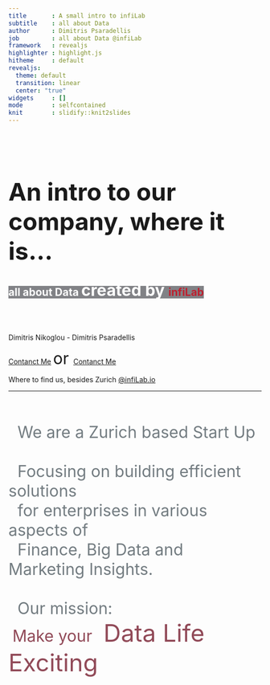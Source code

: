 ---
title       : A small intro to infiLab
subtitle    : all about Data
author      : Dimitris Psaradellis
job         : all about Data @infiLab
framework   : revealjs        
highlighter : highlight.js  
hitheme     : default      
revealjs:
  theme: default
  transition: linear
  center: "true"
widgets     : []            
mode        : selfcontained 
knit        : slidify::knit2slides
---


<style>

    mark {
        background-color: #818286;
        color: white;
    }


    body .imgBackground{
        height:100%;
        width:100%;
        background-image:url(http://i.imgsafe.org/642ba63594.jpg); 
        background-repeat:no-repeat;
        background-size:cover;   
        filter:progid:DXImageTransform.Microsoft.AlphaImageLoader(src='.image.jpg',sizingMethod='scale');
        -ms-filter:"progid:DXImageTransform.Microsoft.AlphaImageLoader(src='image.jpg',sizingMethod='scale')";
    }

</style>
<br><br>
<br><br>

### <font size="12px">An intro to our company, where it is...</font>
## <mark>all about Data <font size="6px">created by </font><font color="#BE202F">infiLab</font></mark>

<br><br>

Dimitris Nikoglou - Dimitris Psaradellis

[Contanct Me](mailto:dimitrisnk@infilab.io) <font size="6px"> or </font> [Contanct Me](mailto:dimitrisnps@infilab.io)

Where to find us, besides Zurich [@infiLab.io](http://infilab.io)


---

### 

<div class="imgBackground"><p align="left"><font size="6px" color="#737C81"><br>&nbsp;&nbsp;We are a Zurich based Start Up<br><br>&nbsp;&nbsp;Focusing on building efficient solutions <br>&nbsp;&nbsp;for enterprises in various aspects of <br>&nbsp;&nbsp;Finance, Big Data and Marketing Insights. <br><br>&nbsp;&nbsp;Our mission: <br> </font>&nbsp;&nbsp;<font color="#914A58" size="6px">Make your </font><font color="#914A58" size="7px">&nbsp;Data Life Exciting </font></p><br><br><br><br><br><br><br><br><br><br><br><br><br></div>


---

### 

<br>
<br>

<section>
<br>
<br>
<font size="5px">From September 2016 we decided to focus on shaping  </font><br><mark><font size="6px" color="#BE202F">**company biographies**</font> <font size="5px">derived from </font><font size="6px" color="#BE202F">**business data**</font>.</mark>
<br>
<br>
<br>
<font size="5px">Find out about us by pressing </font><a href="#" class="navigate-down">down</a>



---

## About Me
<p><a href="https://www.linkedin.com/in/dimitris-nikoglou-80629436"><img src="https://i.imgsafe.org/55826103ab.jpg" alt="dimitrisn" align="left"></a> <font size="6px">Hi, I am Dimitris and I am one of the two Co-founders of Infilab, a Zurich based Start-up. I have more than 9 years of experience in various positions in Business Finance having worked at global leaders in FMCG, Retail & Fashion and Healthcare.</font></p>
<br>
<br>
<font size="4px">Find &nbsp;&nbsp;out&nbsp;&nbsp; more &nbsp;&nbsp;about&nbsp;&nbsp; Dimitris &nbsp;&nbsp; by &nbsp;&nbsp;clicking &nbsp;&nbsp;on &nbsp;&nbsp;the&nbsp;&nbsp; image</font>

---

## and Me
<p><a href="https://www.linkedin.com/in/dpsaradellis"><img src="https://i.imgsafe.org/5581b18307.jpg" alt="dimitrisn" align="left"></a> <font size="6px">Hi, I am also named Dimitris and the other Co-founder of Infilab. I have worked in various multinational companies in Consulting, Internet, Pharmaceutical, Banking sectors. My passion is Big Data Analytics and the recognition of patterns in the data.</font></p>
<br>
<br>
<font size="4px">Find &nbsp;&nbsp;out&nbsp;&nbsp; more &nbsp;&nbsp;about&nbsp;&nbsp; Dimitris &nbsp;&nbsp; by &nbsp;&nbsp;clicking &nbsp;&nbsp;on &nbsp;&nbsp;the&nbsp;&nbsp; image</font>
</section>

--- &vertical

### Our Focus Areas

<section>

---

<font size="8px">
<a href="http://www.infilab.io/financial-consulting/">Financial Consulting</a><br>
</font>
<font size="6px">
<ul class="aligntd">
  <li> Financial Business Partnering</li>
  <li> Business Financial Controling</li>
  <li> FP&A</li>
  <li> Financial Modeling</li>
</ul>
</font>

<br>
<font size="5px">for more go  </font><a href="#" class="navigate-down">down</a>

---


<font size="8px">
 <a href="http://www.infilab.io/algorithms/">Algorithmic Design</a></font><br>
<font size="6px">
<ul>
  <li> Recommendation Engines</li>
  <li> Synthetic Control Experimantation</li>
  <li> Supervised - Unsupervised Learning</li>
  <li> Text Mining</li>
</ul>
</font>

<br>
<font size="5px">for more go </font><a href="#" class="navigate-down">down</a>

---


<br>
<font size="7px">
<p align="center">
<a href="http://www.infilab.io/report-Vis-Story/">Reporting - Visualizing - Story telling</a></font><br>
</p>

<font size="6px">
<ul>
  <li> Web Scrapping</li>
  <li> Reporting Services</li>
  <li> Interactive Visualizations</li>
  <li> Data Journalism</li>
</ul>
</font>



</section>

--- &vertical

# Thank you! 
 
## Questions? [@](mailto:info@infilab.io)

[infiLab](http://infilab.io) or info(at)infilab.io

[@infiLab](https://twitter.com/infiLab)